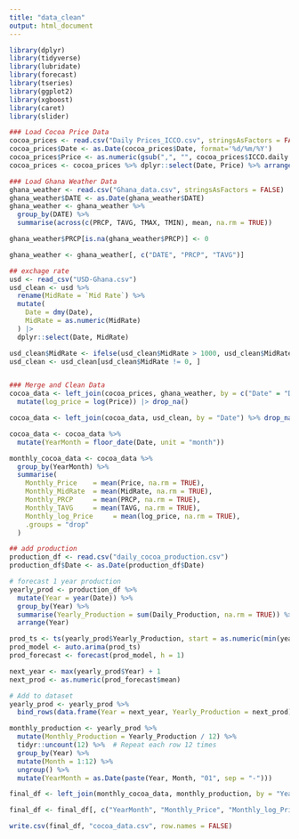 ```yaml
---
title: "data_clean"
output: html_document
---
```

```r
library(dplyr)
library(tidyverse)
library(lubridate)
library(forecast)
library(tseries)
library(ggplot2)
library(xgboost)
library(caret)
library(slider)
```

```r
### Load Cocoa Price Data
cocoa_prices <- read.csv("Daily Prices_ICCO.csv", stringsAsFactors = FALSE)
cocoa_prices$Date <- as.Date(cocoa_prices$Date, format='%d/%m/%Y')
cocoa_prices$Price <- as.numeric(gsub(",", "", cocoa_prices$ICCO.daily.price..US..tonne.))
cocoa_prices <- cocoa_prices %>% dplyr::select(Date, Price) %>% arrange(Date)

### Load Ghana Weather Data
ghana_weather <- read.csv("Ghana_data.csv", stringsAsFactors = FALSE)
ghana_weather$DATE <- as.Date(ghana_weather$DATE)
ghana_weather <- ghana_weather %>%
  group_by(DATE) %>%
  summarise(across(c(PRCP, TAVG, TMAX, TMIN), mean, na.rm = TRUE))

ghana_weather$PRCP[is.na(ghana_weather$PRCP)] <- 0

ghana_weather <- ghana_weather[, c("DATE", "PRCP", "TAVG")]

## exchage rate
usd <- read_csv("USD-Ghana.csv")
usd_clean <- usd %>%
  rename(MidRate = `Mid Rate`) %>%
  mutate(
    Date = dmy(Date),
    MidRate = as.numeric(MidRate)
  ) |> 
  dplyr::select(Date, MidRate)

usd_clean$MidRate <- ifelse(usd_clean$MidRate > 1000, usd_clean$MidRate / 10000, usd_clean$MidRate)
usd_clean <- usd_clean[usd_clean$MidRate != 0, ]


### Merge and Clean Data
cocoa_data <- left_join(cocoa_prices, ghana_weather, by = c("Date" = "DATE")) %>%
  mutate(log_price = log(Price)) |> drop_na()

cocoa_data <- left_join(cocoa_data, usd_clean, by = "Date") %>% drop_na()

cocoa_data <- cocoa_data %>%
  mutate(YearMonth = floor_date(Date, unit = "month"))

monthly_cocoa_data <- cocoa_data %>%
  group_by(YearMonth) %>%
  summarise(
    Monthly_Price    = mean(Price, na.rm = TRUE),
    Monthly_MidRate  = mean(MidRate, na.rm = TRUE),
    Monthly_PRCP     = mean(PRCP, na.rm = TRUE),
    Monthly_TAVG     = mean(TAVG, na.rm = TRUE),
    Monthly_log_Price     = mean(log_price, na.rm = TRUE),
    .groups = "drop"
  )

## add production
production_df <- read.csv("daily_cocoa_production.csv")
production_df$Date <- as.Date(production_df$Date)

# forecast 1 year production
yearly_prod <- production_df %>%
  mutate(Year = year(Date)) %>%
  group_by(Year) %>%
  summarise(Yearly_Production = sum(Daily_Production, na.rm = TRUE)) %>%
  arrange(Year)

prod_ts <- ts(yearly_prod$Yearly_Production, start = as.numeric(min(yearly_prod$Year)), frequency = 1)
prod_model <- auto.arima(prod_ts)
prod_forecast <- forecast(prod_model, h = 1)

next_year <- max(yearly_prod$Year) + 1
next_prod <- as.numeric(prod_forecast$mean)

# Add to dataset
yearly_prod <- yearly_prod %>%
  bind_rows(data.frame(Year = next_year, Yearly_Production = next_prod))

monthly_production <- yearly_prod %>%
  mutate(Monthly_Production = Yearly_Production / 12) %>%
  tidyr::uncount(12) %>%  # Repeat each row 12 times
  group_by(Year) %>%
  mutate(Month = 1:12) %>%
  ungroup() %>%
  mutate(YearMonth = as.Date(paste(Year, Month, "01", sep = "-")))

final_df <- left_join(monthly_cocoa_data, monthly_production, by = "YearMonth") |> drop_na()

final_df <- final_df[, c("YearMonth", "Monthly_Price", "Monthly_log_Price", "Monthly_MidRate", "Monthly_PRCP", "Monthly_TAVG", "Monthly_Production")]

write.csv(final_df, "cocoa_data.csv", row.names = FALSE)
```
